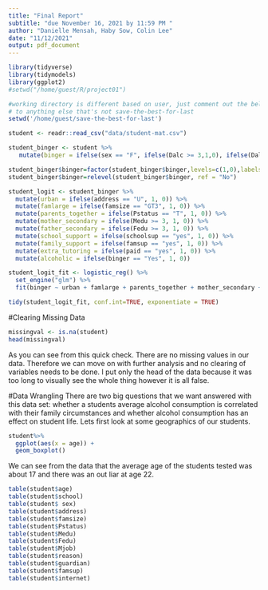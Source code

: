 ```yaml
---
title: "Final Report"
subtitle: "due November 16, 2021 by 11:59 PM "
author: "Danielle Mensah, Haby Sow, Colin Lee"
date: "11/12/2021"
output: pdf_document
---
```


```r
library(tidyverse)
library(tidymodels)
library(ggplot2)
#setwd("/home/guest/R/project01")

#working directory is different based on user, just comment out the below line if you renamed the project
# to anything else that's not save-the-best-for-last
setwd('/home/guest/save-the-best-for-last')

student <- readr::read_csv("data/student-mat.csv")

student_binger <- student %>%
   mutate(binger = ifelse(sex == "F", ifelse(Dalc >= 3,1,0), ifelse(Dalc >= 4, 1, 0)))

student_binger$binger=factor(student_binger$binger,levels=c(1,0),labels=c("Yes","No"))
student_binger$binger=relevel(student_binger$binger, ref = "No")

```

```r
student_logit <- student_binger %>%
  mutate(urban = ifelse(address == "U", 1, 0)) %>%
  mutate(famlarge = ifelse(famsize == "GT3", 1, 0)) %>%
  mutate(parents_together = ifelse(Pstatus == "T", 1, 0)) %>%
  mutate(mother_secondary = ifelse(Medu >= 3, 1, 0)) %>%
  mutate(father_secondary = ifelse(Fedu >= 3, 1, 0)) %>%
  mutate(school_support = ifelse(schoolsup == "yes", 1, 0)) %>%
  mutate(family_support = ifelse(famsup == "yes", 1, 0)) %>%
  mutate(extra_tutoring = ifelse(paid == "yes", 1, 0)) %>%
  mutate(alcoholic = ifelse(binger == "Yes", 1, 0))

student_logit_fit <- logistic_reg() %>%
  set_engine("glm") %>%
  fit(binger ~ urban + famlarge + parents_together + mother_secondary + father_secondary + school_support + family_support + extra_tutoring, data = student_logit, family = "binomial")

tidy(student_logit_fit, conf.int=TRUE, exponentiate = TRUE)
```

#Clearing Missing Data
```r
missingval <- is.na(student)
head(missingval)
```
As you can see from this quick check. There are no missing values in our data. Therefore we can move on with further analysis and no clearing of variables needs to be done. I put only the head of the data because it was too long to visually see the whole thing however it is all false.

#Data Wrangling
There are two big questions that we want answered with this data set: whether a students average alcohol consumption is correlated with their family circumstances and whether alcohol consumption has an effect on student life. Lets first look at some geographics of our students.
```r
student%>%
  ggplot(aes(x = age)) +
  geom_boxplot()
```
 We can see from the data that the average age of the students tested was about 17 and there was an out liar at age 22. 
 
```r
table(student$age)
table(student$school)
table(student$ sex)
table(student$address)
table(student$famsize)
table(student$Pstatus)
table(student$Medu)
table(student$Fedu)
table(student$Mjob)
table(student$reason)
table(student$guardian)
table(student$famsup)
table(student$internet)
```

 



